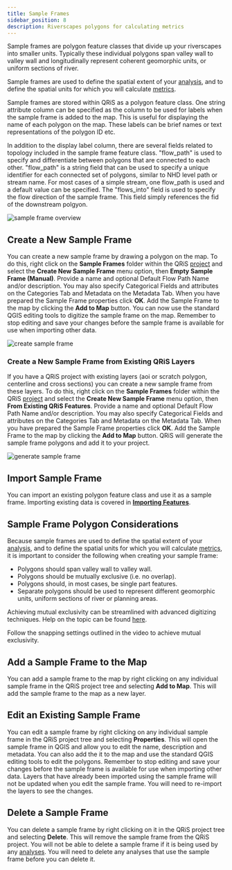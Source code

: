 ```yaml
---
title: Sample Frames
sidebar_position: 8
description: Riverscapes polygons for calculating metrics
---
```


Sample frames are polygon feature classes that divide up your riverscapes into smaller units. Typically these individual polygons span valley wall to valley wall and longitudinally represent coherent geomorphic units, or uniform sections of river.

Sample frames are used to define the spatial extent of your [analysis](/software-help/analyses), and to define the spatial units for which you will calculate [metrics](/software-help/metrics).

Sample frames are stored within QRiS as a polygon feature class. One string attribute column can be specified as the column to be used for labels when the sample frame is added to the map. This is useful for displaying the name of each polygon on the map. These labels can be brief names or text representations of the polygon ID etc.

In addition to the display label column, there are several fields related to topology included in the sample frame feature class. "flow_path" is used to specify and differentiate between polygons that are connected to each other. "flow_path" is a string field that can be used to specify a unique identifier for each connected set of polygons, similar to NHD level path or stream name. For most cases of a simple stream, one flow_path is used and a default value can be specified. The "flows_into" field is used to specify the flow direction of the sample frame. This field simply references the fid of the downstream polgyon. 

![sample frame overview](/images/software-help/sample-frame-overview.png)

## Create a New Sample Frame

You can create a new sample frame by drawing a polygon on the map. To do this, right click on the **Sample Frames** folder within the QRiS [project](/software-help/projects) and select the **Create New Sample Frame** menu option, then **Empty Sample Frame (Manual)**. Provide a name and optional Default Flow Path Name and/or description. You may also specify Categorical Fields and attributes on the Categories Tab and Metadata on the Metadata Tab. When you have prepared the Sample Frame properties click **OK**. Add the Sample Frame to the map by clicking the **Add to Map** button. You can now use the standard QGIS editing tools to digitize the sample frame on the map. Remember to stop editing and save your changes before the sample frame is available for use when importing other data.

![create sample frame](/images/software-help/create-sample-frame.png)

### Create a New Sample Frame from Existing QRiS Layers

If you have a QRiS project with existing layers (aoi or scratch polygon, centerline and cross sections) you can create a new sample frame from these layers. To do this, right click on the **Sample Frames** folder within the QRiS [project](/software-help/projects) and select the **Create New Sample Frame** menu option, then **From Existing QRiS Features**. Provide a name and optional Default Flow Path Name and/or description. You may also specify Categorical Fields and attributes on the Categories Tab and Metadata on the Metadata Tab. When you have prepared the Sample Frame properties click **OK**. Add the Sample Frame to the map by clicking the **Add to Map** button. QRiS will generate the sample frame polygons and add it to your project.  

![generate sample frame](/images/software-help/generate-sample-frame.gif)

## Import Sample Frame

You can import an existing polygon feature class and use it as a sample frame. Importing existing data is covered in **[Importing Features](/software-help/importing-features/)**.

## Sample Frame Polygon Considerations

Because sample frames are used to define the spatial extent of your [analysis](/software-help/analyses), and to define the spatial units for which you will calculate [metrics](/software-help/metrics), it is important to consider the following when creating your sample frame:

- Polygons should span valley wall to valley wall.
- Polygons should be mutually exclusive (i.e. no overlap).
- Polygons should, in most cases, be single part features.
- Separate polygons should be used to represent different geomorphic units, uniform sections of river or planning areas.

Achieving mutual exclusivity can be streamlined with advanced digitizing techniques. Help on the topic can be found [here](https://riverscapes.freshdesk.com/support/solutions/articles/153000236810-advanced-digitizing).

<YouTubeEmbed videoId="qpI9fgZX01U?si=_Wh61kViylfNMuc6&amp;start=420" caption="Advanced Digitizing"/>
Follow the snapping settings outlined in the video to achieve mutual exclusivity.

## Add a Sample Frame to the Map

You can add a sample frame to the map by right clicking on any individual sample frame in the QRiS project tree and selecting **Add to Map**. This will add the sample frame to the map as a new layer. 

## Edit an Existing Sample Frame

You can edit a sample frame by right clicking on any individual sample frame in the QRiS project tree and selecting **Properties**. This will open the sample frame in QGIS and allow you to edit the name, description and metadata. You can also add the it to the map and use the standard QGIS editing tools to edit the polygons. Remember to stop editing and save your changes before the sample frame is available for use when importing other data. Layers that have already been imported using the sample frame will not be updated when you edit the sample frame. You will need to re-import the layers to see the changes.

## Delete a Sample Frame

You can delete a sample frame by right clicking on it in the QRiS project tree and selecting **Delete**. This will remove the sample frame  from the QRiS project. You will not be able to delete a sample frame if it is being used by any [analyses](/software-help/analyses). You will need to delete any analyses that use the sample frame before you can delete it.